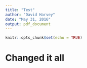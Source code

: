```yaml
---
title: "Test"
author: "David Harvey"
date: "May 31, 2016"
output: pdf_document
---
```


```r
knitr::opts_chunk$set(echo = TRUE)
```

# Changed it all